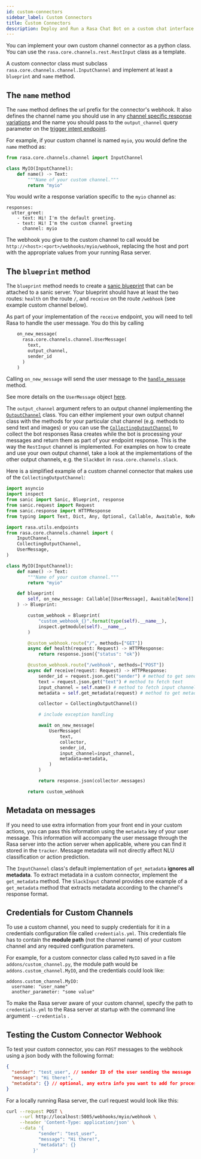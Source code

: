 ```yaml
---
id: custom-connectors
sidebar_label: Custom Connectors
title: Custom Connectors
description: Deploy and Run a Rasa Chat Bot on a custom chat interface
---
```


You can implement your own custom channel connector as a python class. You can
use the `rasa.core.channels.rest.RestInput` class as a template.

A custom connector class must subclass `rasa.core.channels.channel.InputChannel`
and implement at least a `blueprint` and `name` method.

## The `name` method

The `name` method defines the url prefix for the connector's webhook. It also defines the channel name you should use
in any [channel specific response variations](../concepts/responses.mdx#channel-specific-response-variations) and the name you
should pass to the `output_channel` query parameter on the [trigger intent endpoint](https://www.rasa.com/docs/rasa/pages/http-api#operation/triggerConversationIntent).

For example, if your custom channel is named `myio`, you would define the `name` method as:

```python title=custom_channel.py
from rasa.core.channels.channel import InputChannel

class MyIO(InputChannel):
    def name() -> Text:
        """Name of your custom channel."""
        return "myio"
```

You would write a response variation specific to the `myio` channel as:

```yaml-rasa title="domain.yml"
responses:
  utter_greet:
    - text: Hi! I'm the default greeting.
    - text: Hi! I'm the custom channel greeting
      channel: myio
```

The webhook you give to the custom channel to call would be
`http://<host>:<port>/webhooks/myio/webhook`, replacing
the host and port with the appropriate values from your running Rasa server.

## The `blueprint` method

The `blueprint` method
needs to create a [sanic blueprint](https://sanicframework.org/en/guide/best-practices/blueprints.html#overview)
that can be attached to a sanic server.
Your blueprint should have at least the two routes: `health` on the route `/`,
and `receive` on the route `/webhook` (see example custom channel below).

As part of your implementation of the `receive` endpoint, you will need to tell
Rasa to handle the user message. You do this by calling

```python
    on_new_message(
      rasa.core.channels.channel.UserMessage(
        text,
        output_channel,
        sender_id
      )
    )
```

Calling `on_new_message` will send the user message to the [`handle_message`](https://github.com/RasaHQ/rasa/blob/c922253fe890bb4903329d4ade764e0711d384ec/rasa/core/agent.py#L511_) method.

See more details on the `UserMessage` object [here](https://www.rasa.com/docs/rasa/reference/rasa/core/channels/channel#usermessage-objects).

The `output_channel` argument refers to an output channel implementing the
[`OutputChannel`](https://www.rasa.com/docs/rasa/reference/rasa/core/channels/channel#outputchannel-objects) class. You can
either implement your own output channel class with the methods for your particular chat channel
(e.g. methods to send text and images) or you can use the
[`CollectingOutputChannel`](https://www.rasa.com/docs/rasa/reference/rasa/core/channels/channel#collectingoutputchannel-objects)
to collect the bot responses Rasa creates while the bot is processing your messages and return
them as part of your endpoint response. This is the way the `RestInput`
channel is implemented. For examples on how to create and use your own output
channel, take a look at the implementations of the other
output channels, e.g. the `SlackBot` in `rasa.core.channels.slack`.

Here is a simplified example of a custom channel connector that makes use of the `CollectingOutputChannel`:

```python title="custom_channel.py"
import asyncio
import inspect
from sanic import Sanic, Blueprint, response
from sanic.request import Request
from sanic.response import HTTPResponse
from typing import Text, Dict, Any, Optional, Callable, Awaitable, NoReturn

import rasa.utils.endpoints
from rasa.core.channels.channel import (
    InputChannel,
    CollectingOutputChannel,
    UserMessage,
)

class MyIO(InputChannel):
    def name() -> Text:
        """Name of your custom channel."""
        return "myio"

    def blueprint(
        self, on_new_message: Callable[[UserMessage], Awaitable[None]]
    ) -> Blueprint:

        custom_webhook = Blueprint(
            "custom_webhook_{}".format(type(self).__name__),
            inspect.getmodule(self).__name__,
        )

        @custom_webhook.route("/", methods=["GET"])
        async def health(request: Request) -> HTTPResponse:
            return response.json({"status": "ok"})

        @custom_webhook.route("/webhook", methods=["POST"])
        async def receive(request: Request) -> HTTPResponse:
            sender_id = request.json.get("sender") # method to get sender_id
            text = request.json.get("text") # method to fetch text
            input_channel = self.name() # method to fetch input channel
            metadata = self.get_metadata(request) # method to get metadata

            collector = CollectingOutputChannel()

            # include exception handling

            await on_new_message(
                UserMessage(
                    text,
                    collector,
                    sender_id,
                    input_channel=input_channel,
                    metadata=metadata,
                )
            )

            return response.json(collector.messages)

        return custom_webhook
```

## Metadata on messages

If you need to use extra information from your front end in your custom
actions, you can pass this information using the `metadata` key of your user
message. This information will accompany the user message through the Rasa
server into the action server when applicable, where you can find it stored in
the `tracker`. Message metadata will not directly affect NLU classification
or action prediction.

The `InputChannel` class's default implementation of `get_metadata` **ignores all metadata**.
To extract metadata in a custom connector, implement the `get_metadata` method.
The `SlackInput` channel provides one example of a `get_metadata` method that extracts metadata according to the channel's response format.

## Credentials for Custom Channels

To use a custom channel, you need to supply credentials for it in a credentials configuration file
called `credentials.yml`.
This credentials file has to contain the **module path** (not the channel name) of your custom channel and
any required configuration parameters.

For example, for a custom connector class called `MyIO` saved in a file `addons/custom_channel.py`,
the module path would be `addons.custom_channel.MyIO`, and the credentials could look like:

```yaml-rasa title="credentials.yml"
addons.custom_channel.MyIO:
  username: "user_name"
  another_parameter: "some value"
```

To make the Rasa
server aware of your custom channel, specify the path to `credentials.yml` to the Rasa server at startup with the command line argument `--credentials` .

## Testing the Custom Connector Webhook

To test your custom connector, you can `POST` messages to the webhook using a json body with the following format:

```json
{
  "sender": "test_user", // sender ID of the user sending the message
  "message": "Hi there!",
  "metadata": {} // optional, any extra info you want to add for processing in NLU or custom actions
}
```

For a locally running Rasa server, the curl request would look like this:

```bash
curl --request POST \
     --url http://localhost:5005/webhooks/myio/webhook \
     --header 'Content-Type: application/json' \
     --data '{
            "sender": "test_user",
            "message": "Hi there!",
            "metadata": {}
          }'
```
